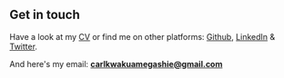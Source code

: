 ## Get in touch

Have a look at my [CV](https://1drv.ms/b/s!AiZXQZiU5Bj1gTFnPgQiwZNK69RN) or find me on other platforms: [Github](https://github.com/Carl2882), [LinkedIn](https://www.linkedin.com/in/carl-amegashie-64b790239) & [Twitter](https://twitter.com/kokununya).


And here's my email: **carlkwakuamegashie@gmail.com**

